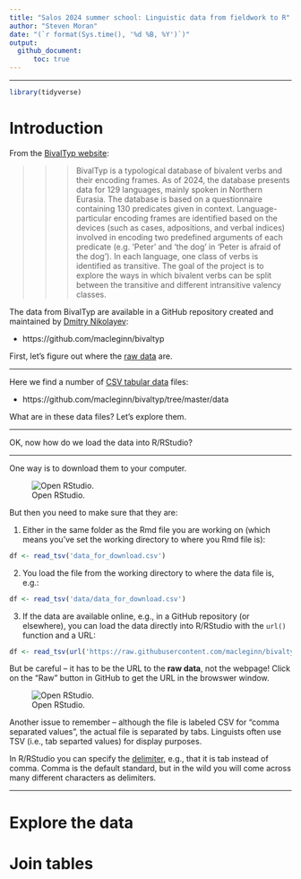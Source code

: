 ```yaml
---
title: "Salos 2024 summer school: Linguistic data from fieldwork to R"
author: "Steven Moran"
date: "(`r format(Sys.time(), '%d %B, %Y')`)"
output:
  github_document:
      toc: true
---
```


***

```r
library(tidyverse)
```

# Introduction

From the [BivalTyp website](https://www.bivaltyp.info):

>>> BivalTyp is a typological database of bivalent verbs and their encoding frames. As of 2024, the database presents data for 129 languages, mainly spoken in Northern Eurasia. The database is based on a questionnaire containing 130 predicates given in context. Language-particular encoding frames are identified based on the devices (such as cases, adpositions, and verbal indices) involved in encoding two predefined arguments of each predicate (e.g. ‘Peter’ and ‘the dog’ in ‘Peter is afraid of the dog’). In each language, one class of verbs is identified as transitive. The goal of the project is to explore the ways in which bivalent verbs can be split between the transitive and different intransitive valency classes.

The data from BivalTyp are available in a GitHub repository created and maintained by [
Dmitry Nikolayev](https://dnikolaev.com):

* https://github.com/macleginn/bivaltyp

First, let's figure out where the [raw data](https://en.wikipedia.org/wiki/Raw_data) are.

***

Here we find a number of [CSV tabular data](https://en.wikipedia.org/wiki/Comma-separated_values) files:

* https://github.com/macleginn/bivaltyp/tree/master/data

What are in these data files? Let's explore them.

***

OK, now how do we load the data into R/RStudio?

***

One way is to download them to your computer.

![Open RStudio.](figures/download.png)

But then you need to make sure that they are:

1. Either in the same folder as the Rmd file you are working on (which means you've set the working directory to where you Rmd file is):

```r
df <- read_tsv('data_for_download.csv')
```

2. You load the file from the working directory to where the data file is, e.g.:

```r
df <- read_tsv('data/data_for_download.csv')
```

3. If the data are available online, e.g., in a GitHub repository (or elsewhere), you can load the data directly into R/RStudio with the ``url()`` function and a URL:

```r
df <- read_tsv(url('https://raw.githubusercontent.com/macleginn/bivaltyp/master/data/data_for_download.csv'))
```

But be careful -- it has to be the URL to the **raw data**, not the webpage! Click on the "Raw" button in GitHub to get the URL in the browswer window.

![Open RStudio.](figures/raw.png)

Another issue to remember -- although the file is labeled CSV for "comma separated values", the actual file is separated by tabs. Linguists often use TSV (i.e., tab separted values) for display purposes.

In R/RStudio you can specify the [delimiter](https://en.wikipedia.org/wiki/Delimiter), e.g., that it is tab instead of comma. Comma is the default standard, but in the wild you will come across many different characters as delimiters.

***

# Explore the data

# Join tables
